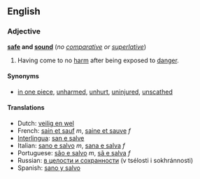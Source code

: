 ==English==
===Adjective===
'''[[safe]] and [[sound]]''' (''no [[comparative]] or [[superlative]]'')

#Having come to no [[harm]] after being exposed to [[danger]].

====Synonyms====
*[[in one piece]], [[unharmed]], [[unhurt]], [[uninjured]], [[unscathed]]

====Translations====
*Dutch: [[veilig en wel]]
*French: [[sain et sauf]] ''m'', [[saine et sauve]] ''f''
*[[Interlingua]]: [[san e salve]]
*Italian: [[sano e salvo]] ''m'', [[sana e salva]] ''f''
*Portuguese: [[são e salvo]] ''m'', [[sã e salva]] ''f''
*Russian: [[в целости и сохранности]] (v tsélosti i sokhránnosti)
*Spanish: [[sano y salvo]]
